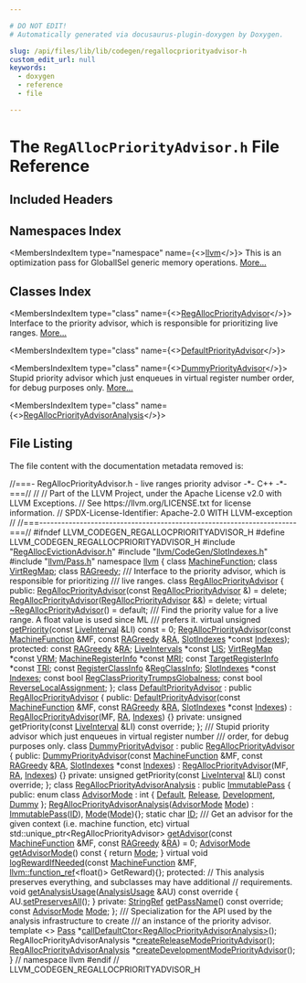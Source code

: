 ```yaml
---

# DO NOT EDIT!
# Automatically generated via docusaurus-plugin-doxygen by Doxygen.

slug: /api/files/lib/lib/codegen/regallocpriorityadvisor-h
custom_edit_url: null
keywords:
  - doxygen
  - reference
  - file

---
```





# The `RegAllocPriorityAdvisor.h` File Reference

<DoxygenPage pluginConfig={pluginConfig}>



## Included Headers

<IncludesList>
<IncludesListItem
  filePath="RegAllocEvictionAdvisor.h"
  permalink="/docs/api/files/lib/lib/codegen/regallocevictionadvisor-h"
  isLocal="true" />
<IncludesListItem
  filePath="llvm/CodeGen/SlotIndexes.h"
  permalink="/docs/api/files/include/include/llvm/include/llvm/codegen/slotindexes-h"
  isLocal="true" />
<IncludesListItem
  filePath="llvm/Pass.h"
  permalink="/docs/api/files/include/include/llvm/pass-h"
  isLocal="true" />
</IncludesList>

## Namespaces Index

<MembersIndex>

<MembersIndexItem
  type="namespace"
  name={<><a href="/docs/api/namespaces/llvm">llvm</a></>}>
This is an optimization pass for GlobalISel generic memory operations. <a href="/docs/api/namespaces/llvm/#details">More...</a>
</MembersIndexItem>

</MembersIndex>

## Classes Index

<MembersIndex>

<MembersIndexItem
  type="class"
  name={<><a href="/docs/api/classes/llvm/regallocpriorityadvisor">RegAllocPriorityAdvisor</a></>}>
Interface to the priority advisor, which is responsible for prioritizing live ranges. <a href="/docs/api/classes/llvm/regallocpriorityadvisor/#details">More...</a>
</MembersIndexItem>

<MembersIndexItem
  type="class"
  name={<><a href="/docs/api/classes/llvm/defaultpriorityadvisor">DefaultPriorityAdvisor</a></>}>
</MembersIndexItem>

<MembersIndexItem
  type="class"
  name={<><a href="/docs/api/classes/llvm/dummypriorityadvisor">DummyPriorityAdvisor</a></>}>
Stupid priority advisor which just enqueues in virtual register number order, for debug purposes only. <a href="/docs/api/classes/llvm/dummypriorityadvisor/#details">More...</a>
</MembersIndexItem>

<MembersIndexItem
  type="class"
  name={<><a href="/docs/api/classes/llvm/regallocpriorityadvisoranalysis">RegAllocPriorityAdvisorAnalysis</a></>}>
</MembersIndexItem>

</MembersIndex>


## File Listing

The file content with the documentation metadata removed is:

<ProgramListing>

<Link id="l00001" /><CodeLine lineNumber="1"><span class="doxyHighlightComment">//===- RegAllocPriorityAdvisor.h - live ranges priority advisor -&#42;- C++ -&#42;-===//</span></CodeLine>
<Link id="l00002" /><CodeLine lineNumber="2"><span class="doxyHighlightComment">//</span></CodeLine>
<Link id="l00003" /><CodeLine lineNumber="3"><span class="doxyHighlightComment">// Part of the LLVM Project, under the Apache License v2.0 with LLVM Exceptions.</span></CodeLine>
<Link id="l00004" /><CodeLine lineNumber="4"><span class="doxyHighlightComment">// See https://llvm.org/LICENSE.txt for license information.</span></CodeLine>
<Link id="l00005" /><CodeLine lineNumber="5"><span class="doxyHighlightComment">// SPDX-License-Identifier: Apache-2.0 WITH LLVM-exception</span></CodeLine>
<Link id="l00006" /><CodeLine lineNumber="6"><span class="doxyHighlightComment">//</span></CodeLine>
<Link id="l00007" /><CodeLine lineNumber="7"><span class="doxyHighlightComment">//===----------------------------------------------------------------------===//</span></CodeLine>
<Link id="l00008" /><CodeLine lineNumber="8"></CodeLine>
<Link id="l00009" /><CodeLine lineNumber="9"><span class="doxyHighlightPreprocessor">#ifndef LLVM&#95;CODEGEN&#95;REGALLOCPRIORITYADVISOR&#95;H</span></CodeLine>
<Link id="l00010" /><CodeLine lineNumber="10"><span class="doxyHighlightPreprocessor">#define LLVM&#95;CODEGEN&#95;REGALLOCPRIORITYADVISOR&#95;H</span></CodeLine>
<Link id="l00011" /><CodeLine lineNumber="11"></CodeLine>
<Link id="l00012" /><CodeLine lineNumber="12"><span class="doxyHighlightPreprocessor">#include &quot;<a href="/docs/api/files/lib/lib/codegen/regallocevictionadvisor-h">RegAllocEvictionAdvisor.h</a>&quot;</span></CodeLine>
<Link id="l00013" /><CodeLine lineNumber="13"><span class="doxyHighlightPreprocessor">#include &quot;<a href="/docs/api/files/include/include/llvm/include/llvm/codegen/slotindexes-h">llvm/CodeGen/SlotIndexes.h</a>&quot;</span></CodeLine>
<Link id="l00014" /><CodeLine lineNumber="14"><span class="doxyHighlightPreprocessor">#include &quot;<a href="/docs/api/files/include/include/llvm/pass-h">llvm/Pass.h</a>&quot;</span></CodeLine>
<Link id="l00015" /><CodeLine lineNumber="15"></CodeLine>
<Link id="l00016" /><CodeLine lineNumber="16"><span class="doxyHighlightKeyword">namespace </span><span class="doxyHighlight"><a href="/docs/api/namespaces/llvm">llvm</a> &#123;</span></CodeLine>
<Link id="l00017" /><CodeLine lineNumber="17"></CodeLine>
<Link id="l00018" /><CodeLine lineNumber="18"><span class="doxyHighlightKeyword">class </span><span class="doxyHighlight"><a href="/docs/api/classes/llvm/machinefunction">MachineFunction</a>;</span></CodeLine>
<Link id="l00019" /><CodeLine lineNumber="19"><span class="doxyHighlightKeyword">class </span><span class="doxyHighlight"><a href="/docs/api/classes/llvm/virtregmap">VirtRegMap</a>;</span></CodeLine>
<Link id="l00020" /><CodeLine lineNumber="20"><span class="doxyHighlightKeyword">class </span><span class="doxyHighlight"><a href="/docs/api/classes/llvm/ragreedy">RAGreedy</a>;</span></CodeLine>
<Link id="l00021" /><CodeLine lineNumber="21"></CodeLine>
<Link id="l00022" /><CodeLine lineNumber="22"><span class="doxyHighlightComment">/// Interface to the priority advisor, which is responsible for prioritizing</span></CodeLine>
<Link id="l00023" /><CodeLine lineNumber="23"><span class="doxyHighlightComment">/// live ranges.</span></CodeLine>
<Link id="l00024" /><CodeLine lineNumber="24" lineLink="/docs/api/classes/llvm/regallocpriorityadvisor"><span class="doxyHighlightKeyword">class </span><span class="doxyHighlight"><a href="/docs/api/classes/llvm/regallocpriorityadvisor/#a24f50907e5573ee63e225caf72e35673">RegAllocPriorityAdvisor</a> &#123;</span></CodeLine>
<Link id="l00025" /><CodeLine lineNumber="25"><span class="doxyHighlightKeyword">public</span><span class="doxyHighlight">:</span></CodeLine>
<Link id="l00026" /><CodeLine lineNumber="26" lineLink="/docs/api/classes/llvm/regallocpriorityadvisor/#a24f50907e5573ee63e225caf72e35673"><span class="doxyHighlight">  <a href="/docs/api/classes/llvm/regallocpriorityadvisor/#a24f50907e5573ee63e225caf72e35673">RegAllocPriorityAdvisor</a>(</span><span class="doxyHighlightKeyword">const</span><span class="doxyHighlight"> <a href="/docs/api/classes/llvm/regallocpriorityadvisor/#a24f50907e5573ee63e225caf72e35673">RegAllocPriorityAdvisor</a> &amp;) = </span><span class="doxyHighlightKeyword">delete</span><span class="doxyHighlight">;</span></CodeLine>
<Link id="l00027" /><CodeLine lineNumber="27" lineLink="/docs/api/classes/llvm/regallocpriorityadvisor/#a45ef2e848a3f707003ea7a20102e41f1"><span class="doxyHighlight">  <a href="/docs/api/classes/llvm/regallocpriorityadvisor/#a45ef2e848a3f707003ea7a20102e41f1">RegAllocPriorityAdvisor</a>(<a href="/docs/api/classes/llvm/regallocpriorityadvisor/#a24f50907e5573ee63e225caf72e35673">RegAllocPriorityAdvisor</a> &amp;&amp;) = </span><span class="doxyHighlightKeyword">delete</span><span class="doxyHighlight">;</span></CodeLine>
<Link id="l00028" /><CodeLine lineNumber="28" lineLink="/docs/api/classes/llvm/regallocpriorityadvisor/#a9d6da5c503806f8218310f145df7ef58"><span class="doxyHighlight">  </span><span class="doxyHighlightKeyword">virtual</span><span class="doxyHighlight"> <a href="/docs/api/classes/llvm/regallocpriorityadvisor/#a9d6da5c503806f8218310f145df7ef58">~RegAllocPriorityAdvisor</a>() = </span><span class="doxyHighlightKeywordFlow">default</span><span class="doxyHighlight">;</span></CodeLine>
<Link id="l00029" /><CodeLine lineNumber="29"></CodeLine>
<Link id="l00030" /><CodeLine lineNumber="30"><span class="doxyHighlightComment">  /// Find the priority value for a live range. A float value is used since ML</span></CodeLine>
<Link id="l00031" /><CodeLine lineNumber="31"><span class="doxyHighlightComment">  /// prefers it.</span></CodeLine>
<Link id="l00032" /><CodeLine lineNumber="32" lineLink="/docs/api/classes/llvm/regallocpriorityadvisor/#aa1f86b038750abea2e1199a82b025078"><span class="doxyHighlight">  </span><span class="doxyHighlightKeyword">virtual</span><span class="doxyHighlight"> </span><span class="doxyHighlightKeywordType">unsigned</span><span class="doxyHighlight"> <a href="/docs/api/classes/llvm/regallocpriorityadvisor/#aa1f86b038750abea2e1199a82b025078">getPriority</a>(</span><span class="doxyHighlightKeyword">const</span><span class="doxyHighlight"> <a href="/docs/api/classes/llvm/liveinterval">LiveInterval</a> &amp;LI) </span><span class="doxyHighlightKeyword">const</span><span class="doxyHighlight"> = 0;</span></CodeLine>
<Link id="l00033" /><CodeLine lineNumber="33"></CodeLine>
<Link id="l00034" /><CodeLine lineNumber="34"><span class="doxyHighlight">  <a href="/docs/api/classes/llvm/regallocpriorityadvisor/#a24f50907e5573ee63e225caf72e35673">RegAllocPriorityAdvisor</a>(</span><span class="doxyHighlightKeyword">const</span><span class="doxyHighlight"> <a href="/docs/api/classes/llvm/machinefunction">MachineFunction</a> &amp;MF, </span><span class="doxyHighlightKeyword">const</span><span class="doxyHighlight"> <a href="/docs/api/classes/llvm/ragreedy">RAGreedy</a> &amp;<a href="/docs/api/classes/llvm/regallocpriorityadvisor/#abf987014e5e42fb7b026f07f6531c4e6">RA</a>,</span></CodeLine>
<Link id="l00035" /><CodeLine lineNumber="35"><span class="doxyHighlight">                          <a href="/docs/api/classes/llvm/slotindexes">SlotIndexes</a> &#42;</span><span class="doxyHighlightKeyword">const</span><span class="doxyHighlight"> <a href="/docs/api/classes/llvm/regallocpriorityadvisor/#aa0d874faa48e46514c877bd65bd0c2cd">Indexes</a>);</span></CodeLine>
<Link id="l00036" /><CodeLine lineNumber="36"></CodeLine>
<Link id="l00037" /><CodeLine lineNumber="37"><span class="doxyHighlightKeyword">protected</span><span class="doxyHighlight">:</span></CodeLine>
<Link id="l00038" /><CodeLine lineNumber="38" lineLink="/docs/api/classes/llvm/regallocpriorityadvisor/#abf987014e5e42fb7b026f07f6531c4e6"><span class="doxyHighlight">  </span><span class="doxyHighlightKeyword">const</span><span class="doxyHighlight"> <a href="/docs/api/classes/llvm/ragreedy">RAGreedy</a> &amp;<a href="/docs/api/classes/llvm/regallocpriorityadvisor/#abf987014e5e42fb7b026f07f6531c4e6">RA</a>;</span></CodeLine>
<Link id="l00039" /><CodeLine lineNumber="39" lineLink="/docs/api/classes/llvm/regallocpriorityadvisor/#a0e72c6a436fed1360e0bc99ef12d584e"><span class="doxyHighlight">  <a href="/docs/api/classes/llvm/liveintervals">LiveIntervals</a> &#42;</span><span class="doxyHighlightKeyword">const</span><span class="doxyHighlight"> <a href="/docs/api/classes/llvm/regallocpriorityadvisor/#a0e72c6a436fed1360e0bc99ef12d584e">LIS</a>;</span></CodeLine>
<Link id="l00040" /><CodeLine lineNumber="40" lineLink="/docs/api/classes/llvm/regallocpriorityadvisor/#ad29d23ab9c722bc3aff786b37fa5f8b6"><span class="doxyHighlight">  <a href="/docs/api/classes/llvm/virtregmap">VirtRegMap</a> &#42;</span><span class="doxyHighlightKeyword">const</span><span class="doxyHighlight"> <a href="/docs/api/classes/llvm/regallocpriorityadvisor/#ad29d23ab9c722bc3aff786b37fa5f8b6">VRM</a>;</span></CodeLine>
<Link id="l00041" /><CodeLine lineNumber="41" lineLink="/docs/api/classes/llvm/regallocpriorityadvisor/#a05d8161ab3a1bc799758a2be5623744e"><span class="doxyHighlight">  <a href="/docs/api/classes/llvm/machineregisterinfo">MachineRegisterInfo</a> &#42;</span><span class="doxyHighlightKeyword">const</span><span class="doxyHighlight"> <a href="/docs/api/classes/llvm/regallocpriorityadvisor/#a05d8161ab3a1bc799758a2be5623744e">MRI</a>;</span></CodeLine>
<Link id="l00042" /><CodeLine lineNumber="42" lineLink="/docs/api/classes/llvm/regallocpriorityadvisor/#ad958c6ee6b3412fa7b414e5b3b0458c4"><span class="doxyHighlight">  </span><span class="doxyHighlightKeyword">const</span><span class="doxyHighlight"> <a href="/docs/api/classes/llvm/targetregisterinfo">TargetRegisterInfo</a> &#42;</span><span class="doxyHighlightKeyword">const</span><span class="doxyHighlight"> <a href="/docs/api/classes/llvm/regallocpriorityadvisor/#ad958c6ee6b3412fa7b414e5b3b0458c4">TRI</a>;</span></CodeLine>
<Link id="l00043" /><CodeLine lineNumber="43" lineLink="/docs/api/classes/llvm/regallocpriorityadvisor/#a00da5e93bfe1441435dbf1aac0ead827"><span class="doxyHighlight">  </span><span class="doxyHighlightKeyword">const</span><span class="doxyHighlight"> <a href="/docs/api/classes/llvm/registerclassinfo">RegisterClassInfo</a> &amp;<a href="/docs/api/classes/llvm/regallocpriorityadvisor/#a00da5e93bfe1441435dbf1aac0ead827">RegClassInfo</a>;</span></CodeLine>
<Link id="l00044" /><CodeLine lineNumber="44" lineLink="/docs/api/classes/llvm/regallocpriorityadvisor/#aa0d874faa48e46514c877bd65bd0c2cd"><span class="doxyHighlight">  <a href="/docs/api/classes/llvm/slotindexes">SlotIndexes</a> &#42;</span><span class="doxyHighlightKeyword">const</span><span class="doxyHighlight"> <a href="/docs/api/classes/llvm/regallocpriorityadvisor/#aa0d874faa48e46514c877bd65bd0c2cd">Indexes</a>;</span></CodeLine>
<Link id="l00045" /><CodeLine lineNumber="45" lineLink="/docs/api/classes/llvm/regallocpriorityadvisor/#a2e56cef5c30ab91fec973bfb3d394f9c"><span class="doxyHighlight">  </span><span class="doxyHighlightKeyword">const</span><span class="doxyHighlight"> </span><span class="doxyHighlightKeywordType">bool</span><span class="doxyHighlight"> <a href="/docs/api/classes/llvm/regallocpriorityadvisor/#a2e56cef5c30ab91fec973bfb3d394f9c">RegClassPriorityTrumpsGlobalness</a>;</span></CodeLine>
<Link id="l00046" /><CodeLine lineNumber="46" lineLink="/docs/api/classes/llvm/regallocpriorityadvisor/#a76893390e810f01592573d68b0776b8f"><span class="doxyHighlight">  </span><span class="doxyHighlightKeyword">const</span><span class="doxyHighlight"> </span><span class="doxyHighlightKeywordType">bool</span><span class="doxyHighlight"> <a href="/docs/api/classes/llvm/regallocpriorityadvisor/#a76893390e810f01592573d68b0776b8f">ReverseLocalAssignment</a>;</span></CodeLine>
<Link id="l00047" /><CodeLine lineNumber="47"><span class="doxyHighlight">&#125;;</span></CodeLine>
<Link id="l00048" /><CodeLine lineNumber="48"></CodeLine>
<Link id="l00049" /><CodeLine lineNumber="49" lineLink="/docs/api/classes/llvm/defaultpriorityadvisor"><span class="doxyHighlightKeyword">class </span><span class="doxyHighlight"><a href="/docs/api/classes/llvm/defaultpriorityadvisor/#a6b56a26431d84ec4b815ad8f2c9c171f">DefaultPriorityAdvisor</a> : </span><span class="doxyHighlightKeyword">public</span><span class="doxyHighlight"> <a href="/docs/api/classes/llvm/regallocpriorityadvisor/#a24f50907e5573ee63e225caf72e35673">RegAllocPriorityAdvisor</a> &#123;</span></CodeLine>
<Link id="l00050" /><CodeLine lineNumber="50"><span class="doxyHighlightKeyword">public</span><span class="doxyHighlight">:</span></CodeLine>
<Link id="l00051" /><CodeLine lineNumber="51" lineLink="/docs/api/classes/llvm/defaultpriorityadvisor/#a6b56a26431d84ec4b815ad8f2c9c171f"><span class="doxyHighlight">  <a href="/docs/api/classes/llvm/defaultpriorityadvisor/#a6b56a26431d84ec4b815ad8f2c9c171f">DefaultPriorityAdvisor</a>(</span><span class="doxyHighlightKeyword">const</span><span class="doxyHighlight"> <a href="/docs/api/classes/llvm/machinefunction">MachineFunction</a> &amp;MF, </span><span class="doxyHighlightKeyword">const</span><span class="doxyHighlight"> <a href="/docs/api/classes/llvm/ragreedy">RAGreedy</a> &amp;<a href="/docs/api/classes/llvm/regallocpriorityadvisor/#abf987014e5e42fb7b026f07f6531c4e6">RA</a>,</span></CodeLine>
<Link id="l00052" /><CodeLine lineNumber="52"><span class="doxyHighlight">                         <a href="/docs/api/classes/llvm/slotindexes">SlotIndexes</a> &#42;</span><span class="doxyHighlightKeyword">const</span><span class="doxyHighlight"> <a href="/docs/api/classes/llvm/regallocpriorityadvisor/#aa0d874faa48e46514c877bd65bd0c2cd">Indexes</a>)</span></CodeLine>
<Link id="l00053" /><CodeLine lineNumber="53"><span class="doxyHighlight">      : <a href="/docs/api/classes/llvm/regallocpriorityadvisor/#a24f50907e5573ee63e225caf72e35673">RegAllocPriorityAdvisor</a>(MF, <a href="/docs/api/classes/llvm/regallocpriorityadvisor/#abf987014e5e42fb7b026f07f6531c4e6">RA</a>, <a href="/docs/api/classes/llvm/regallocpriorityadvisor/#aa0d874faa48e46514c877bd65bd0c2cd">Indexes</a>) &#123;&#125;</span></CodeLine>
<Link id="l00054" /><CodeLine lineNumber="54"></CodeLine>
<Link id="l00055" /><CodeLine lineNumber="55"><span class="doxyHighlightKeyword">private</span><span class="doxyHighlight">:</span></CodeLine>
<Link id="l00056" /><CodeLine lineNumber="56"><span class="doxyHighlight">  </span><span class="doxyHighlightKeywordType">unsigned</span><span class="doxyHighlight"> getPriority(</span><span class="doxyHighlightKeyword">const</span><span class="doxyHighlight"> <a href="/docs/api/classes/llvm/liveinterval">LiveInterval</a> &amp;LI) </span><span class="doxyHighlightKeyword">const override</span><span class="doxyHighlight">;</span></CodeLine>
<Link id="l00057" /><CodeLine lineNumber="57"><span class="doxyHighlight">&#125;;</span></CodeLine>
<Link id="l00058" /><CodeLine lineNumber="58"></CodeLine>
<Link id="l00059" /><CodeLine lineNumber="59"><span class="doxyHighlightComment">/// Stupid priority advisor which just enqueues in virtual register number</span></CodeLine>
<Link id="l00060" /><CodeLine lineNumber="60"><span class="doxyHighlightComment">/// order, for debug purposes only.</span></CodeLine>
<Link id="l00061" /><CodeLine lineNumber="61" lineLink="/docs/api/classes/llvm/dummypriorityadvisor"><span class="doxyHighlightKeyword">class </span><span class="doxyHighlight"><a href="/docs/api/classes/llvm/dummypriorityadvisor/#a268947993c60a084692eb45ade3e99ce">DummyPriorityAdvisor</a> : </span><span class="doxyHighlightKeyword">public</span><span class="doxyHighlight"> <a href="/docs/api/classes/llvm/regallocpriorityadvisor/#a24f50907e5573ee63e225caf72e35673">RegAllocPriorityAdvisor</a> &#123;</span></CodeLine>
<Link id="l00062" /><CodeLine lineNumber="62"><span class="doxyHighlightKeyword">public</span><span class="doxyHighlight">:</span></CodeLine>
<Link id="l00063" /><CodeLine lineNumber="63" lineLink="/docs/api/classes/llvm/dummypriorityadvisor/#a268947993c60a084692eb45ade3e99ce"><span class="doxyHighlight">  <a href="/docs/api/classes/llvm/dummypriorityadvisor/#a268947993c60a084692eb45ade3e99ce">DummyPriorityAdvisor</a>(</span><span class="doxyHighlightKeyword">const</span><span class="doxyHighlight"> <a href="/docs/api/classes/llvm/machinefunction">MachineFunction</a> &amp;MF, </span><span class="doxyHighlightKeyword">const</span><span class="doxyHighlight"> <a href="/docs/api/classes/llvm/ragreedy">RAGreedy</a> &amp;<a href="/docs/api/classes/llvm/regallocpriorityadvisor/#abf987014e5e42fb7b026f07f6531c4e6">RA</a>,</span></CodeLine>
<Link id="l00064" /><CodeLine lineNumber="64"><span class="doxyHighlight">                       <a href="/docs/api/classes/llvm/slotindexes">SlotIndexes</a> &#42;</span><span class="doxyHighlightKeyword">const</span><span class="doxyHighlight"> <a href="/docs/api/classes/llvm/regallocpriorityadvisor/#aa0d874faa48e46514c877bd65bd0c2cd">Indexes</a>)</span></CodeLine>
<Link id="l00065" /><CodeLine lineNumber="65"><span class="doxyHighlight">      : <a href="/docs/api/classes/llvm/regallocpriorityadvisor/#a24f50907e5573ee63e225caf72e35673">RegAllocPriorityAdvisor</a>(MF, <a href="/docs/api/classes/llvm/regallocpriorityadvisor/#abf987014e5e42fb7b026f07f6531c4e6">RA</a>, <a href="/docs/api/classes/llvm/regallocpriorityadvisor/#aa0d874faa48e46514c877bd65bd0c2cd">Indexes</a>) &#123;&#125;</span></CodeLine>
<Link id="l00066" /><CodeLine lineNumber="66"></CodeLine>
<Link id="l00067" /><CodeLine lineNumber="67"><span class="doxyHighlightKeyword">private</span><span class="doxyHighlight">:</span></CodeLine>
<Link id="l00068" /><CodeLine lineNumber="68"><span class="doxyHighlight">  </span><span class="doxyHighlightKeywordType">unsigned</span><span class="doxyHighlight"> getPriority(</span><span class="doxyHighlightKeyword">const</span><span class="doxyHighlight"> <a href="/docs/api/classes/llvm/liveinterval">LiveInterval</a> &amp;LI) </span><span class="doxyHighlightKeyword">const override</span><span class="doxyHighlight">;</span></CodeLine>
<Link id="l00069" /><CodeLine lineNumber="69"><span class="doxyHighlight">&#125;;</span></CodeLine>
<Link id="l00070" /><CodeLine lineNumber="70"></CodeLine>
<Link id="l00071" /><CodeLine lineNumber="71" lineLink="/docs/api/classes/llvm/regallocpriorityadvisoranalysis"><span class="doxyHighlightKeyword">class </span><span class="doxyHighlight"><a href="/docs/api/classes/llvm/regallocpriorityadvisoranalysis/#a0a7d15aec3410da7d0d5d555aba98301">RegAllocPriorityAdvisorAnalysis</a> : </span><span class="doxyHighlightKeyword">public</span><span class="doxyHighlight"> <a href="/docs/api/classes/llvm/immutablepass/#a4d664099280bb09275254d64c329d25d">ImmutablePass</a> &#123;</span></CodeLine>
<Link id="l00072" /><CodeLine lineNumber="72"><span class="doxyHighlightKeyword">public</span><span class="doxyHighlight">:</span></CodeLine>
<Link id="l00073" /><CodeLine lineNumber="73" lineLink="/docs/api/classes/llvm/regallocpriorityadvisoranalysis/#a1deddc62c2392976d25f8854e553266e"><span class="doxyHighlight">  </span><span class="doxyHighlightKeyword">enum class</span><span class="doxyHighlight"> <a href="/docs/api/classes/llvm/regallocpriorityadvisoranalysis/#a1deddc62c2392976d25f8854e553266e">AdvisorMode</a> : </span><span class="doxyHighlightKeywordType">int</span><span class="doxyHighlight"> &#123; <a href="/docs/api/classes/llvm/regallocpriorityadvisoranalysis/#a1deddc62c2392976d25f8854e553266ea7a1920d61156abc05a60135aefe8bc67">Default</a>, <a href="/docs/api/classes/llvm/regallocpriorityadvisoranalysis/#a1deddc62c2392976d25f8854e553266eab8e7b465df7c5979dc731d06e84ce2cf">Release</a>, <a href="/docs/api/classes/llvm/regallocpriorityadvisoranalysis/#a1deddc62c2392976d25f8854e553266ea330f49df8243756a8a4dc7f7f7ee6dfe">Development</a>, <a href="/docs/api/classes/llvm/regallocpriorityadvisoranalysis/#a1deddc62c2392976d25f8854e553266eabcf036b6f33e182d4705f4f5b1af13ac">Dummy</a> &#125;;</span></CodeLine>
<Link id="l00074" /><CodeLine lineNumber="74"></CodeLine>
<Link id="l00075" /><CodeLine lineNumber="75" lineLink="/docs/api/classes/llvm/regallocpriorityadvisoranalysis/#a0a7d15aec3410da7d0d5d555aba98301"><span class="doxyHighlight">  <a href="/docs/api/classes/llvm/regallocpriorityadvisoranalysis/#a0a7d15aec3410da7d0d5d555aba98301">RegAllocPriorityAdvisorAnalysis</a>(<a href="/docs/api/classes/llvm/regallocpriorityadvisoranalysis/#a1deddc62c2392976d25f8854e553266e">AdvisorMode</a> <a href="/docs/api/files/lib/lib/codegen/regallocevictionadvisor-cpp/#aef71c4b21823f236e70cc6d62375adcd">Mode</a>)</span></CodeLine>
<Link id="l00076" /><CodeLine lineNumber="76"><span class="doxyHighlight">      : <a href="/docs/api/classes/llvm/immutablepass/#a4d664099280bb09275254d64c329d25d">ImmutablePass</a>(<a href="/docs/api/classes/llvm/regallocpriorityadvisoranalysis/#a269b87ebbd6efe686becfac673d5077a">ID</a>), <a href="/docs/api/files/lib/lib/codegen/regallocevictionadvisor-cpp/#aef71c4b21823f236e70cc6d62375adcd">Mode</a>(<a href="/docs/api/files/lib/lib/codegen/regallocevictionadvisor-cpp/#aef71c4b21823f236e70cc6d62375adcd">Mode</a>)&#123;&#125;;</span></CodeLine>
<Link id="l00077" /><CodeLine lineNumber="77" lineLink="/docs/api/classes/llvm/regallocpriorityadvisoranalysis/#a269b87ebbd6efe686becfac673d5077a"><span class="doxyHighlight">  </span><span class="doxyHighlightKeyword">static</span><span class="doxyHighlight"> </span><span class="doxyHighlightKeywordType">char</span><span class="doxyHighlight"> <a href="/docs/api/classes/llvm/regallocpriorityadvisoranalysis/#a269b87ebbd6efe686becfac673d5077a">ID</a>;</span></CodeLine>
<Link id="l00078" /><CodeLine lineNumber="78"></CodeLine>
<Link id="l00079" /><CodeLine lineNumber="79"><span class="doxyHighlightComment">  /// Get an advisor for the given context (i.e. machine function, etc)</span></CodeLine>
<Link id="l00080" /><CodeLine lineNumber="80"><span class="doxyHighlight">  </span><span class="doxyHighlightKeyword">virtual</span><span class="doxyHighlight"> std::unique&#95;ptr&lt;RegAllocPriorityAdvisor&gt;</span></CodeLine>
<Link id="l00081" /><CodeLine lineNumber="81" lineLink="/docs/api/classes/llvm/regallocpriorityadvisoranalysis/#a7f4c9b6d8a72709c186c17043f62df58"><span class="doxyHighlight">  <a href="/docs/api/classes/llvm/regallocpriorityadvisoranalysis/#a7f4c9b6d8a72709c186c17043f62df58">getAdvisor</a>(</span><span class="doxyHighlightKeyword">const</span><span class="doxyHighlight"> <a href="/docs/api/classes/llvm/machinefunction">MachineFunction</a> &amp;MF, </span><span class="doxyHighlightKeyword">const</span><span class="doxyHighlight"> <a href="/docs/api/classes/llvm/ragreedy">RAGreedy</a> &amp;<a href="/docs/api/files/lib/lib/target/lib/target/amdgpu/sioptimizeexecmaskingprera-cpp/#a3e47bdb3e296b00df96eff7896fa57bf">RA</a>) = 0;</span></CodeLine>
<Link id="l00082" /><CodeLine lineNumber="82" lineLink="/docs/api/classes/llvm/regallocpriorityadvisoranalysis/#a3365028dc63a24695bc74b60a68e3b7d"><span class="doxyHighlight">  <a href="/docs/api/classes/llvm/regallocpriorityadvisoranalysis/#a1deddc62c2392976d25f8854e553266e">AdvisorMode</a> <a href="/docs/api/classes/llvm/regallocpriorityadvisoranalysis/#a3365028dc63a24695bc74b60a68e3b7d">getAdvisorMode</a>()</span><span class="doxyHighlightKeyword"> const </span><span class="doxyHighlight">&#123; </span><span class="doxyHighlightKeywordFlow">return</span><span class="doxyHighlight"> <a href="/docs/api/files/lib/lib/codegen/regallocevictionadvisor-cpp/#aef71c4b21823f236e70cc6d62375adcd">Mode</a>; &#125;</span></CodeLine>
<Link id="l00083" /><CodeLine lineNumber="83" lineLink="/docs/api/classes/llvm/regallocpriorityadvisoranalysis/#a44a4fe42c94856368a8232cc4653395f"><span class="doxyHighlight">  </span><span class="doxyHighlightKeyword">virtual</span><span class="doxyHighlight"> </span><span class="doxyHighlightKeywordType">void</span><span class="doxyHighlight"> <a href="/docs/api/classes/llvm/regallocpriorityadvisoranalysis/#a44a4fe42c94856368a8232cc4653395f">logRewardIfNeeded</a>(</span><span class="doxyHighlightKeyword">const</span><span class="doxyHighlight"> <a href="/docs/api/classes/llvm/machinefunction">MachineFunction</a> &amp;MF,</span></CodeLine>
<Link id="l00084" /><CodeLine lineNumber="84"><span class="doxyHighlight">                                 <a href="/docs/api/classes/llvm/function-ref">llvm::function&#95;ref</a>&lt;</span><span class="doxyHighlightKeywordType">float</span><span class="doxyHighlight">()&gt; GetReward)&#123;&#125;;</span></CodeLine>
<Link id="l00085" /><CodeLine lineNumber="85"></CodeLine>
<Link id="l00086" /><CodeLine lineNumber="86"><span class="doxyHighlightKeyword">protected</span><span class="doxyHighlight">:</span></CodeLine>
<Link id="l00087" /><CodeLine lineNumber="87"><span class="doxyHighlight">  </span><span class="doxyHighlightComment">// This analysis preserves everything, and subclasses may have additional</span></CodeLine>
<Link id="l00088" /><CodeLine lineNumber="88"><span class="doxyHighlight">  </span><span class="doxyHighlightComment">// requirements.</span></CodeLine>
<Link id="l00089" /><CodeLine lineNumber="89" lineLink="/docs/api/classes/llvm/regallocpriorityadvisoranalysis/#a8349e67bcda852a915644c9feb681d1e"><span class="doxyHighlight">  </span><span class="doxyHighlightKeywordType">void</span><span class="doxyHighlight"> <a href="/docs/api/classes/llvm/regallocpriorityadvisoranalysis/#a8349e67bcda852a915644c9feb681d1e">getAnalysisUsage</a>(<a href="/docs/api/classes/llvm/analysisusage">AnalysisUsage</a> &amp;AU)</span><span class="doxyHighlightKeyword"> const override </span><span class="doxyHighlight">&#123;</span></CodeLine>
<Link id="l00090" /><CodeLine lineNumber="90"><span class="doxyHighlight">    AU.<a href="/docs/api/classes/llvm/analysisusage/#af22b06a6a4f9df80454071685a0d6a02">setPreservesAll</a>();</span></CodeLine>
<Link id="l00091" /><CodeLine lineNumber="91"><span class="doxyHighlight">  &#125;</span></CodeLine>
<Link id="l00092" /><CodeLine lineNumber="92"></CodeLine>
<Link id="l00093" /><CodeLine lineNumber="93"><span class="doxyHighlightKeyword">private</span><span class="doxyHighlight">:</span></CodeLine>
<Link id="l00094" /><CodeLine lineNumber="94"><span class="doxyHighlight">  <a href="/docs/api/classes/llvm/stringref">StringRef</a> <a href="/docs/api/classes/llvm/pass/#ad729b39eacf070a9bca84533b3c743bf">getPassName</a>() </span><span class="doxyHighlightKeyword">const override</span><span class="doxyHighlight">;</span></CodeLine>
<Link id="l00095" /><CodeLine lineNumber="95"><span class="doxyHighlight">  </span><span class="doxyHighlightKeyword">const</span><span class="doxyHighlight"> <a href="/docs/api/classes/llvm/regallocpriorityadvisoranalysis/#a1deddc62c2392976d25f8854e553266e">AdvisorMode</a> <a href="/docs/api/files/lib/lib/codegen/regallocevictionadvisor-cpp/#aef71c4b21823f236e70cc6d62375adcd">Mode</a>;</span></CodeLine>
<Link id="l00096" /><CodeLine lineNumber="96"><span class="doxyHighlight">&#125;;</span></CodeLine>
<Link id="l00097" /><CodeLine lineNumber="97"></CodeLine>
<Link id="l00098" /><CodeLine lineNumber="98"><span class="doxyHighlightComment">/// Specialization for the API used by the analysis infrastructure to create</span></CodeLine>
<Link id="l00099" /><CodeLine lineNumber="99"><span class="doxyHighlightComment">/// an instance of the priority advisor.</span></CodeLine>
<Link id="l00100" /><CodeLine lineNumber="100"><span class="doxyHighlightKeyword">template</span><span class="doxyHighlight"> &lt;&gt; <a href="/docs/api/files/lib/lib/target/lib/target/aarch64/aarch64conditionalcompares-cpp/#ab15af716dfa3d6f1fa7978be4639bd8e">Pass</a> &#42;<a href="/docs/api/namespaces/llvm/#afa55db4a09f9438ad2549ad454e3d25d">callDefaultCtor&lt;RegAllocPriorityAdvisorAnalysis&gt;</a>();</span></CodeLine>
<Link id="l00101" /><CodeLine lineNumber="101"></CodeLine>
<Link id="l00102" /><CodeLine lineNumber="102"><span class="doxyHighlight">RegAllocPriorityAdvisorAnalysis &#42;<a href="/docs/api/namespaces/llvm/#a2d804b2f6de4cf7b38461844be6703c8">createReleaseModePriorityAdvisor</a>();</span></CodeLine>
<Link id="l00103" /><CodeLine lineNumber="103"></CodeLine>
<Link id="l00104" /><CodeLine lineNumber="104" lineLink="/docs/api/namespaces/llvm/#adfa344b34991bb63ae88b5cb53fd5718"><span class="doxyHighlight"><a href="/docs/api/classes/llvm/regallocpriorityadvisoranalysis">RegAllocPriorityAdvisorAnalysis</a> &#42;<a href="/docs/api/namespaces/llvm/#adfa344b34991bb63ae88b5cb53fd5718">createDevelopmentModePriorityAdvisor</a>();</span></CodeLine>
<Link id="l00105" /><CodeLine lineNumber="105"></CodeLine>
<Link id="l00106" /><CodeLine lineNumber="106"><span class="doxyHighlight">&#125; </span><span class="doxyHighlightComment">// namespace llvm</span></CodeLine>
<Link id="l00107" /><CodeLine lineNumber="107"></CodeLine>
<Link id="l00108" /><CodeLine lineNumber="108"><span class="doxyHighlightPreprocessor">#endif </span><span class="doxyHighlightComment">// LLVM&#95;CODEGEN&#95;REGALLOCPRIORITYADVISOR&#95;H</span></CodeLine>

</ProgramListing>


</DoxygenPage>
